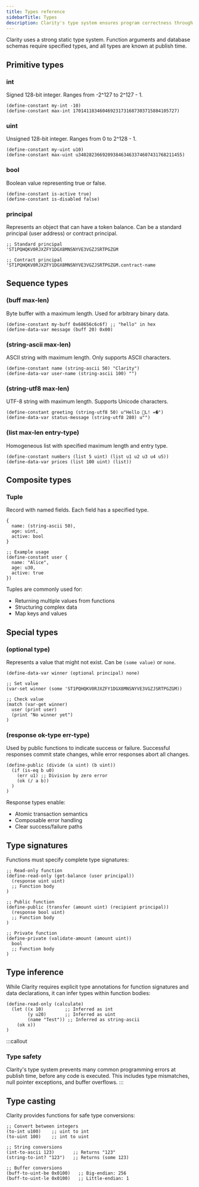 ```yaml
---
title: Types reference
sidebarTitle: Types
description: Clarity's type system ensures program correctness through static type checking
---
```


Clarity uses a strong static type system. Function arguments and database schemas require specified types, and all types are known at publish time.

## Primitive types

### int

Signed 128-bit integer. Ranges from -2^127 to 2^127 - 1.

```clarity
(define-constant my-int -10)
(define-constant max-int 170141183460469231731687303715884105727)
```

### uint

Unsigned 128-bit integer. Ranges from 0 to 2^128 - 1.

```clarity
(define-constant my-uint u10)
(define-constant max-uint u340282366920938463463374607431768211455)
```

### bool

Boolean value representing true or false.

```clarity
(define-constant is-active true)
(define-constant is-disabled false)
```

### principal

Represents an object that can have a token balance. Can be a standard principal (user address) or contract principal.

```clarity
;; Standard principal
'ST1PQHQKV0RJXZFY1DGX8MNSNYVE3VGZJSRTPGZGM

;; Contract principal
'ST1PQHQKV0RJXZFY1DGX8MNSNYVE3VGZJSRTPGZGM.contract-name
```

## Sequence types

### (buff max-len)

Byte buffer with a maximum length. Used for arbitrary binary data.

```clarity
(define-constant my-buff 0x68656c6c6f) ;; "hello" in hex
(define-data-var message (buff 20) 0x00)
```

### (string-ascii max-len)

ASCII string with maximum length. Only supports ASCII characters.

```clarity
(define-constant name (string-ascii 50) "Clarity")
(define-data-var user-name (string-ascii 100) "")
```

### (string-utf8 max-len)

UTF-8 string with maximum length. Supports Unicode characters.

```clarity
(define-constant greeting (string-utf8 50) u"Hello L! =�")
(define-data-var status-message (string-utf8 280) u"")
```

### (list max-len entry-type)

Homogeneous list with specified maximum length and entry type.

```clarity
(define-constant numbers (list 5 uint) (list u1 u2 u3 u4 u5))
(define-data-var prices (list 100 uint) (list))
```

## Composite types

### Tuple

Record with named fields. Each field has a specified type.

```clarity
{
  name: (string-ascii 50),
  age: uint,
  active: bool
}

;; Example usage
(define-constant user {
  name: "Alice",
  age: u30,
  active: true
})
```

Tuples are commonly used for:
- Returning multiple values from functions
- Structuring complex data
- Map keys and values

## Special types

### (optional type)

Represents a value that might not exist. Can be `(some value)` or `none`.

```clarity
(define-data-var winner (optional principal) none)

;; Set value
(var-set winner (some 'ST1PQHQKV0RJXZFY1DGX8MNSNYVE3VGZJSRTPGZGM))

;; Check value
(match (var-get winner)
  user (print user)
  (print "No winner yet")
)
```

### (response ok-type err-type)

Used by public functions to indicate success or failure. Successful responses commit state changes, while error responses abort all changes.

```clarity
(define-public (divide (a uint) (b uint))
  (if (is-eq b u0)
    (err u1) ;; Division by zero error
    (ok (/ a b))
  )
)
```

Response types enable:
- Atomic transaction semantics
- Composable error handling
- Clear success/failure paths

## Type signatures

Functions must specify complete type signatures:

```clarity
;; Read-only function
(define-read-only (get-balance (user principal))
  (response uint uint)
  ;; Function body
)

;; Public function
(define-public (transfer (amount uint) (recipient principal))
  (response bool uint)
  ;; Function body
)

;; Private function
(define-private (validate-amount (amount uint))
  bool
  ;; Function body
)
```

## Type inference

While Clarity requires explicit type annotations for function signatures and data declarations, it can infer types within function bodies:

```clarity
(define-read-only (calculate)
  (let ((x 10)        ;; Inferred as int
        (y u20)       ;; Inferred as uint
        (name "Test")) ;; Inferred as string-ascii
    (ok x))
)
```



:::callout
### Type safety
Clarity's type system prevents many common programming errors at publish time, before any code is executed. This includes type mismatches, null pointer exceptions, and buffer overflows.
:::

## Type casting

Clarity provides functions for safe type conversions:

```clarity
;; Convert between integers
(to-int u100)    ;; uint to int
(to-uint 100)    ;; int to uint

;; String conversions
(int-to-ascii 123)       ;; Returns "123"
(string-to-int? "123")   ;; Returns (some 123)

;; Buffer conversions
(buff-to-uint-be 0x0100)   ;; Big-endian: 256
(buff-to-uint-le 0x0100)   ;; Little-endian: 1
```